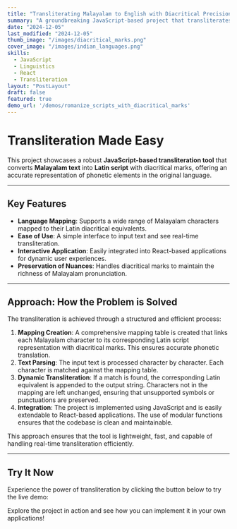 ```yaml
---
title: "Transliterating Malayalam to English with Diacritical Precision"
summary: "A groundbreaking JavaScript-based project that transliterates Malayalam script into English with diacritical marks, preserving linguistic nuances and enabling seamless text interpretation."
date: "2024-12-05"
last_modified: "2024-12-05"
thumb_image: "/images/diacritical_marks.png"
cover_image: "/images/indian_languages.png"
skills:
  - JavaScript
  - Linguistics
  - React
  - Transliteration
layout: "PostLayout"
draft: false
featured: true
demo_url: '/demos/romanize_scripts_with_diacritical_marks'
---
```


# Transliteration Made Easy

This project showcases a robust **JavaScript-based transliteration tool** that converts **Malayalam text** into **Latin script** with diacritical marks, offering an accurate representation of phonetic elements in the original language.

---

## Key Features

- **Language Mapping**: Supports a wide range of Malayalam characters mapped to their Latin diacritical equivalents.
- **Ease of Use**: A simple interface to input text and see real-time transliteration.
- **Interactive Application**: Easily integrated into React-based applications for dynamic user experiences.
- **Preservation of Nuances**: Handles diacritical marks to maintain the richness of Malayalam pronunciation.

---

## Approach: How the Problem is Solved

The transliteration is achieved through a structured and efficient process:

1. **Mapping Creation**: A comprehensive mapping table is created that links each Malayalam character to its corresponding Latin script representation with diacritical marks. This ensures accurate phonetic translation.
2. **Text Parsing**: The input text is processed character by character. Each character is matched against the mapping table.
3. **Dynamic Transliteration**: If a match is found, the corresponding Latin equivalent is appended to the output string. Characters not in the mapping are left unchanged, ensuring that unsupported symbols or punctuations are preserved.
4. **Integration**: The project is implemented using JavaScript and is easily extendable to React-based applications. The use of modular functions ensures that the codebase is clean and maintainable.

This approach ensures that the tool is lightweight, fast, and capable of handling real-time transliteration efficiently.

---

## Try It Now

Experience the power of transliteration by clicking the button below to try the live demo:

<MdxButton text="Try it now" url="/demos/romanize_scripts_with_diacritical_marks" target="_self" />

Explore the project in action and see how you can implement it in your own applications!
